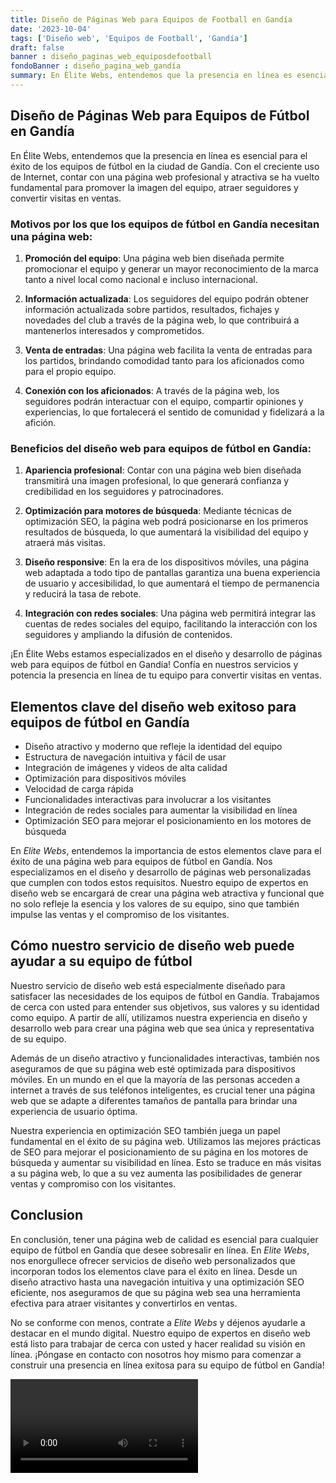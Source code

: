 ```yaml
---
title: Diseño de Páginas Web para Equipos de Football en Gandía
date: '2023-10-04'
tags: ['Diseño web', 'Equipos de Football', 'Gandía']
draft: false
banner : diseño_paginas_web_equiposdefootball
fondoBanner : diseño_pagina_web_gandía
summary: En Élite Webs, entendemos que la presencia en línea es esencial para el éxito de los equipos de fútbol en la ciudad de Gandía. Con el creciente uso de Internet, contar con una página web profesional y atractiva se ha vuelto fundamental para promover la imagen del equipo, atraer seguidores y convertir visitas en ventas.
---
```


## Diseño de Páginas Web para Equipos de Fútbol en Gandía

En Élite Webs, entendemos que la presencia en línea es esencial para el éxito de los equipos de fútbol en la ciudad de Gandía. Con el creciente uso de Internet, contar con una página web profesional y atractiva se ha vuelto fundamental para promover la imagen del equipo, atraer seguidores y convertir visitas en ventas.

### Motivos por los que los equipos de fútbol en Gandía necesitan una página web:

1. **Promoción del equipo**: Una página web bien diseñada permite promocionar el equipo y generar un mayor reconocimiento de la marca tanto a nivel local como nacional e incluso internacional.

2. **Información actualizada**: Los seguidores del equipo podrán obtener información actualizada sobre partidos, resultados, fichajes y novedades del club a través de la página web, lo que contribuirá a mantenerlos interesados y comprometidos.

3. **Venta de entradas**: Una página web facilita la venta de entradas para los partidos, brindando comodidad tanto para los aficionados como para el propio equipo.

4. **Conexión con los aficionados**: A través de la página web, los seguidores podrán interactuar con el equipo, compartir opiniones y experiencias, lo que fortalecerá el sentido de comunidad y fidelizará a la afición.

### Beneficios del diseño web para equipos de fútbol en Gandía:

1. **Apariencia profesional**: Contar con una página web bien diseñada transmitirá una imagen profesional, lo que generará confianza y credibilidad en los seguidores y patrocinadores.

2. **Optimización para motores de búsqueda**: Mediante técnicas de optimización SEO, la página web podrá posicionarse en los primeros resultados de búsqueda, lo que aumentará la visibilidad del equipo y atraerá más visitas.

3. **Diseño responsive**: En la era de los dispositivos móviles, una página web adaptada a todo tipo de pantallas garantiza una buena experiencia de usuario y accesibilidad, lo que aumentará el tiempo de permanencia y reducirá la tasa de rebote.

4. **Integración con redes sociales**: Una página web permitirá integrar las cuentas de redes sociales del equipo, facilitando la interacción con los seguidores y ampliando la difusión de contenidos.

¡En Élite Webs estamos especializados en el diseño y desarrollo de páginas web para equipos de fútbol en Gandía! Confía en nuestros servicios y potencia la presencia en línea de tu equipo para convertir visitas en ventas.

<GifSeo />

<Cta />

## Elementos clave del diseño web exitoso para equipos de fútbol en Gandía

- Diseño atractivo y moderno que refleje la identidad del equipo
- Estructura de navegación intuitiva y fácil de usar
- Integración de imágenes y videos de alta calidad
- Optimización para dispositivos móviles
- Velocidad de carga rápida
- Funcionalidades interactivas para involucrar a los visitantes
- Integración de redes sociales para aumentar la visibilidad en línea
- Optimización SEO para mejorar el posicionamiento en los motores de búsqueda

En *Elite Webs*, entendemos la importancia de estos elementos clave para el éxito de una página web para equipos de fútbol en Gandía. Nos especializamos en el diseño y desarrollo de páginas web personalizadas que cumplen con todos estos requisitos. Nuestro equipo de expertos en diseño web se encargará de crear una página web atractiva y funcional que no solo refleje la esencia y los valores de su equipo, sino que también impulse las ventas y el compromiso de los visitantes.

## Cómo nuestro servicio de diseño web puede ayudar a su equipo de fútbol

Nuestro servicio de diseño web está especialmente diseñado para satisfacer las necesidades de los equipos de fútbol en Gandía. Trabajamos de cerca con usted para entender sus objetivos, sus valores y su identidad como equipo. A partir de allí, utilizamos nuestra experiencia en diseño y desarrollo web para crear una página web que sea única y representativa de su equipo.

Además de un diseño atractivo y funcionalidades interactivas, también nos aseguramos de que su página web esté optimizada para dispositivos móviles. En un mundo en el que la mayoría de las personas acceden a internet a través de sus teléfonos inteligentes, es crucial tener una página web que se adapte a diferentes tamaños de pantalla para brindar una experiencia de usuario óptima.

Nuestra experiencia en optimización SEO también juega un papel fundamental en el éxito de su página web. Utilizamos las mejores prácticas de SEO para mejorar el posicionamiento de su página en los motores de búsqueda y aumentar su visibilidad en línea. Esto se traduce en más visitas a su página web, lo que a su vez aumenta las posibilidades de generar ventas y compromiso con los visitantes.

## Conclusion

En conclusión, tener una página web de calidad es esencial para cualquier equipo de fútbol en Gandía que desee sobresalir en línea. En *Elite Webs*, nos enorgullece ofrecer servicios de diseño web personalizados que incorporan todos los elementos clave para el éxito en línea. Desde un diseño atractivo hasta una navegación intuitiva y una optimización SEO eficiente, nos aseguramos de que su página web sea una herramienta efectiva para atraer visitantes y convertirlos en ventas.

No se conforme con menos, contrate a *Elite Webs* y déjenos ayudarle a destacar en el mundo digital. Nuestro equipo de expertos en diseño web está listo para trabajar de cerca con usted y hacer realidad su visión en línea. ¡Póngase en contacto con nosotros hoy mismo para comenzar a construir una presencia en línea exitosa para su equipo de fútbol en Gandía!

<Video />

<CtaBot job='Equipos de Football' city='Gandía'/>

<Gmaps query='Gandía+españa+maps' />